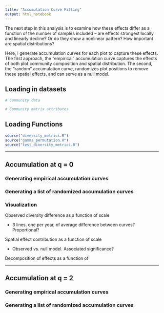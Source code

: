 ```yaml
---
title: "Accumulation Curve Fitting"
output: html_notebook
---
```


The next step in this analysis is to examine how these effects differ as a function
of the number of samples included -- are effects strongest locally and linearly
decline? Or do they show a nonlinear pattern? How important are spatial distributions?  

Here, I generate accumulation curves for each plot to capture these effects. The 
first approach, the "empirical" accumulation curve captures the effects of both
plot community composition and spatial distribution. The second, the "random" accumulation
curve, randomizes plot positions to remove these spatial effects, and can serve 
as a null model.

## Loading in datasets

```r

# Community data

# Community matrix attributes

```

## Loading Functions

```r
source("diversity_metrics.R")
source("gamma_permutation.R")
source("test_diversity_metrics.R")
```

---

## Accumulation at q = 0

### Generating empirical accumulation curves


### Generating a list of randomized accumulation curves


### Visualization

Observed diversity difference as a function of scale

* 3 lines, one per year, of average difference between curves? Proportional?

Spatial effect contribution as a function of scale

* Observed vs. null model. Associated significance?

Decomposition of effects as a function of 


---

## Accumulation at q = 2

### Generating empirical accumulation curves


### Generating a list of randomized accumulation curves
